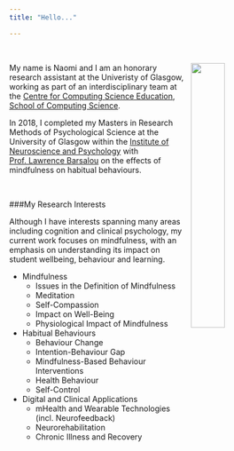 ```yaml
---
title: "Hello..."

---
```

<br>

<img src="images/Home2.jpg" style="width: 35%; float: right;
padding-left: 10px;"> My name is Naomi and I am an honorary research assistant at the Univeristy of Glasgow, working as part of an interdisciplinary team at the [Centre for Computing Science Education, School of Computing Science](https://www.gla.ac.uk/research/az/ccse/).

In 2018, I completed my Masters in Research Methods of Psychological Science at the University of Glasgow within the [Institute of Neuroscience and Psychology](http://www.gla.ac.uk/researchinstitutes/neurosciencepsychology/) with [Prof. Lawrence Barsalou](https://www.gla.ac.uk/schools/psychology/staff/lawrencebarsalou/) on the effects of mindfulness on habitual behaviours.


<br>

###My Research Interests

Although I have interests spanning many areas including cognition and clinical psychology, my current work focuses on mindfulness, with an emphasis on understanding its impact on student wellbeing, behaviour and learning.

* Mindfulness
    * Issues in the Definition of Mindfulness
    * Meditation
    * Self-Compassion
    * Impact on Well-Being
    * Physiological Impact of Mindfulness

* Habitual Behaviours
    * Behaviour Change
    * Intention-Behaviour Gap
    * Mindfulness-Based Behaviour Interventions
    * Health Behaviour
    * Self-Control
    
* Digital and Clinical Applications
    * mHealth and Wearable Technologies (incl. Neurofeedback)
    * Neurorehabilitation
    * Chronic Illness and Recovery